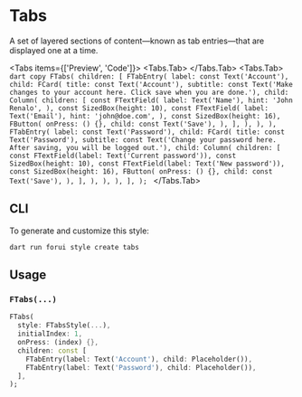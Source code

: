 
# Tabs

A set of layered sections of content—known as tab entries—that are displayed one at a time.

<LinkBadgeGroup>
    <LinkBadge label="API Reference" href="https://pub.dev/documentation/forui/latest/forui.widgets.tabs/"/>
</LinkBadgeGroup>

<Tabs items={['Preview', 'Code']}>
  <Tabs.Tab>
    <Widget name='tabs' query={{}} height={500}/>
  </Tabs.Tab>
  <Tabs.Tab>
    ```dart copy
    FTabs(
      children: [
        FTabEntry(
          label: const Text('Account'),
          child: FCard(
            title: const Text('Account'),
            subtitle: const Text('Make changes to your account here. Click save when you are done.'),
            child: Column(
              children: [
                const FTextField(
                  label: Text('Name'),
                  hint: 'John Renalo',
                ),
                const SizedBox(height: 10),
                const FTextField(
                  label: Text('Email'),
                  hint: 'john@doe.com',
                ),
                const SizedBox(height: 16),
                FButton(
                  onPress: () {},
                  child: const Text('Save'),
                ),
              ],
            ),
          ),
        ),
        FTabEntry(
          label: const Text('Password'),
          child: FCard(
            title: const Text('Password'),
            subtitle: const Text('Change your password here. After saving, you will be logged out.'),
            child: Column(
              children: [
                const FTextField(label: Text('Current password')),
                const SizedBox(height: 10),
                const FTextField(label: Text('New password')),
                const SizedBox(height: 16),
                FButton(
                  onPress: () {},
                  child: const Text('Save'),
                ),
              ],
            ),
          ),
        ),
      ],
    );
    ```
  </Tabs.Tab>
</Tabs>

## CLI

To generate and customize this style:

```shell copy
dart run forui style create tabs 
```

## Usage

### `FTabs(...)`

```dart copy
FTabs(
  style: FTabsStyle(...),
  initialIndex: 1,
  onPress: (index) {},
  children: const [
    FTabEntry(label: Text('Account'), child: Placeholder()),
    FTabEntry(label: Text('Password'), child: Placeholder()),
  ],
);
```
